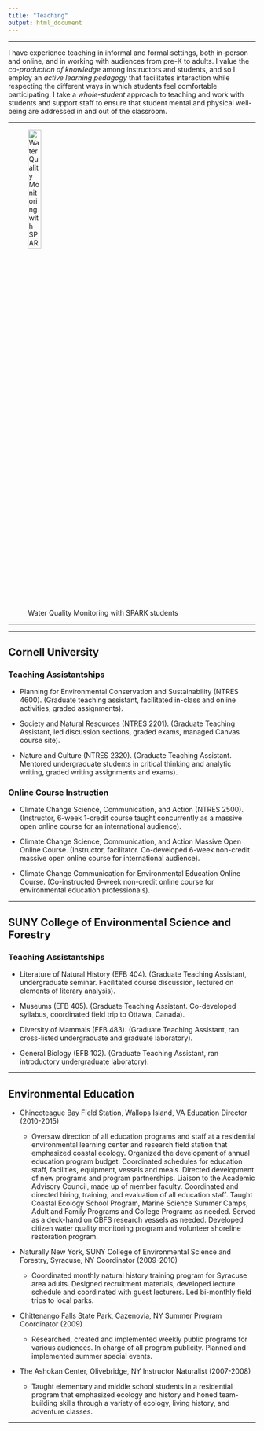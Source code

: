 ```yaml
---
title: "Teaching"
output: html_document
---
```


********************
I have experience teaching in informal and formal settings, both in-person and online, and in working with audiences from pre-K to adults. I value the *co-production of knowledge* among instructors and students, and so I employ an *active learning pedagogy* that facilitates interaction while respecting the different ways in which students feel comfortable participating. I take a *whole-student* approach to teaching and work with students and support staff to ensure that student mental and physical well-being are addressed in and out of the classroom. 

***********************
![Water Quality Monitoring with SPARK students](~/Github/personal/do_image.jpg){width=25%}

***************************
*************************

## **Cornell University**  

### Teaching Assistantships

* Planning for Environmental Conservation and Sustainability (NTRES 4600). (Graduate teaching assistant, facilitated in-class and online activities, graded assignments). 

* Society and Natural Resources (NTRES 2201). (Graduate Teaching Assistant, led discussion sections, graded exams, managed Canvas course site). 

* Nature and Culture (NTRES 2320). (Graduate Teaching Assistant. Mentored undergraduate students in critical thinking and analytic writing, graded writing assignments and exams).

### Online Course Instruction

* Climate Change Science, Communication, and Action (NTRES 2500). (Instructor, 6-week 1-credit course taught concurrently as a massive open online course for an international audience).

* Climate Change Science, Communication, and Action Massive Open Online Course. (Instructor, facilitator. Co-developed 6-week non-credit massive open online course for international audience). 

* Climate Change Communication for Environmental Education Online Course. (Co-instructed 6-week non-credit online course for environmental education professionals). 	

************************

## **SUNY College of Environmental Science and Forestry**

### Teaching Assistantships

* Literature of Natural History (EFB 404). (Graduate Teaching Assistant, undergraduate seminar. Facilitated course discussion, lectured on elements of literary analysis).

* Museums (EFB 405). (Graduate Teaching Assistant. Co-developed syllabus, coordinated field trip to Ottawa, Canada).	

* Diversity of Mammals (EFB 483). (Graduate Teaching Assistant, ran cross-listed undergraduate and graduate laboratory). 

* General Biology (EFB 102). (Graduate Teaching Assistant, ran introductory undergraduate laboratory).

************************************

## **Environmental Education**

* Chincoteague Bay Field Station, Wallops Island, VA
  Education Director (2010-2015)

  + Oversaw direction of all education programs and staff at a residential 
  environmental learning center and research field station that emphasized 
  coastal ecology. Organized the development of annual education program budget. 
  Coordinated schedules for education staff, facilities, equipment, vessels and meals.
  Directed development of new programs and program partnerships. Liaison to the 
  Academic Advisory Council, made up of member faculty. Coordinated and directed
 hiring, training, and evaluation of all education staff. Taught Coastal Ecology School 
  Program, Marine Science Summer Camps, Adult and Family Programs and College 
  Programs as needed. Served as a deck-hand on CBFS research vessels as needed. 
  Developed citizen water quality monitoring program and volunteer shoreline restoration 
  program.

* Naturally New York, SUNY College of Environmental Science and Forestry, Syracuse, NY
Coordinator (2009-2010)

  + Coordinated monthly natural history training program for Syracuse area adults. 
Designed recruitment materials, developed lecture schedule and coordinated with 
guest lecturers. Led bi-monthly field trips to local parks.


* Chittenango Falls State Park, Cazenovia, NY
Summer Program Coordinator (2009)

  + Researched, created and implemented weekly public programs for various audiences.
In charge of all program publicity. Planned and implemented summer special events.


* The Ashokan Center, Olivebridge, NY
Instructor Naturalist (2007-2008)

  + Taught elementary and middle school students in a residential program that 
emphasized ecology and history and honed team-building skills through a variety 
of ecology, living history, and adventure classes.

************************************


